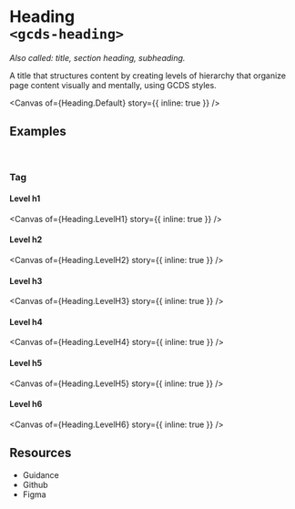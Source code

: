 
<Meta of={Heading} name="Overview" />

# Heading<br/>`<gcds-heading>`

_Also called: title, section heading, subheading._

A title that structures content by creating levels of hierarchy that organize page content visually and mentally, using GCDS styles.

<Canvas
  of={Heading.Default}
  story={{ inline: true }}
/>

## Examples
<br/>

### Tag

#### Level h1

<Canvas
  of={Heading.LevelH1}
  story={{ inline: true }}
/>

#### Level h2

<Canvas
  of={Heading.LevelH2}
  story={{ inline: true }}
/>

#### Level h3

<Canvas
  of={Heading.LevelH3}
  story={{ inline: true }}
/>

#### Level h4

<Canvas
  of={Heading.LevelH4}
  story={{ inline: true }}
/>

#### Level h5

<Canvas
  of={Heading.LevelH5}
  story={{ inline: true }}
/>

#### Level h6

<Canvas
  of={Heading.LevelH6}
  story={{ inline: true }}
/>


## Resources

<ul>
  <li>
    <gcds-button type="link" button-style="text-only" href="https://design-system.alpha.canada.ca/en/components/heading/" target="_blank">Guidance</gcds-button>
  </li>
  <li>
    <gcds-button type="link" button-style="text-only" href="https://github.com/cds-snc/gcds-components/tree/main/packages/web/src/components/gcds-heading" target="_blank">Github</gcds-button>
  </li>
  <li>
    <gcds-button type="link" button-style="text-only" href="https://www.figma.com/file/mh2maMG2NBtk41k1O1UGHV/Canadian-Digital-Service%E2%80%A8---GC-Design-System?type=design&node-id=7073-18041&mode=design&t=N2AdZ3oA66KLrrGc-0" target="_blank">Figma</gcds-button>
  </li>
</ul>
